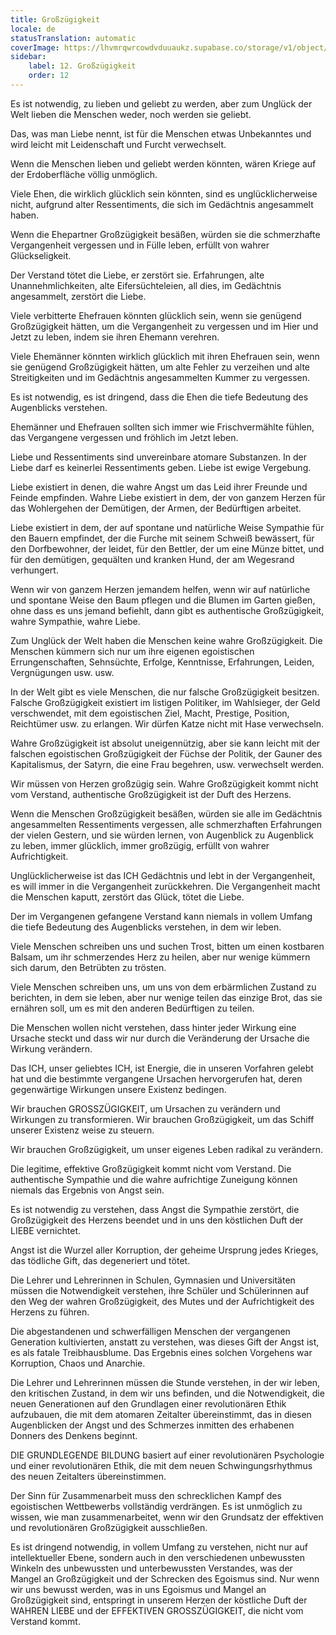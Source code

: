 ```yaml
---
title: Großzügigkeit
locale: de
statusTranslation: automatic
coverImage: https://lhvmrqwrcowdvduuaukz.supabase.co/storage/v1/object/public/strapi-uploads/small_cover-educacion-fundamental.webp-2d51a7828a2b1309555be27f7e2a61a0.webp
sidebar:
    label: 12. Großzügigkeit
    order: 12
---
```

Es ist notwendig, zu lieben und geliebt zu werden, aber zum Unglück der Welt lieben die Menschen weder, noch werden sie geliebt.

Das, was man Liebe nennt, ist für die Menschen etwas Unbekanntes und wird leicht mit Leidenschaft und Furcht verwechselt.

Wenn die Menschen lieben und geliebt werden könnten, wären Kriege auf der Erdoberfläche völlig unmöglich.

Viele Ehen, die wirklich glücklich sein könnten, sind es unglücklicherweise nicht, aufgrund alter Ressentiments, die sich im Gedächtnis angesammelt haben.

Wenn die Ehepartner Großzügigkeit besäßen, würden sie die schmerzhafte Vergangenheit vergessen und in Fülle leben, erfüllt von wahrer Glückseligkeit.

Der Verstand tötet die Liebe, er zerstört sie. Erfahrungen, alte Unannehmlichkeiten, alte Eifersüchteleien, all dies, im Gedächtnis angesammelt, zerstört die Liebe.

Viele verbitterte Ehefrauen könnten glücklich sein, wenn sie genügend Großzügigkeit hätten, um die Vergangenheit zu vergessen und im Hier und Jetzt zu leben, indem sie ihren Ehemann verehren.

Viele Ehemänner könnten wirklich glücklich mit ihren Ehefrauen sein, wenn sie genügend Großzügigkeit hätten, um alte Fehler zu verzeihen und alte Streitigkeiten und im Gedächtnis angesammelten Kummer zu vergessen.

Es ist notwendig, es ist dringend, dass die Ehen die tiefe Bedeutung des Augenblicks verstehen.

Ehemänner und Ehefrauen sollten sich immer wie Frischvermählte fühlen, das Vergangene vergessen und fröhlich im Jetzt leben.

Liebe und Ressentiments sind unvereinbare atomare Substanzen. In der Liebe darf es keinerlei Ressentiments geben. Liebe ist ewige Vergebung.

Liebe existiert in denen, die wahre Angst um das Leid ihrer Freunde und Feinde empfinden. Wahre Liebe existiert in dem, der von ganzem Herzen für das Wohlergehen der Demütigen, der Armen, der Bedürftigen arbeitet.

Liebe existiert in dem, der auf spontane und natürliche Weise Sympathie für den Bauern empfindet, der die Furche mit seinem Schweiß bewässert, für den Dorfbewohner, der leidet, für den Bettler, der um eine Münze bittet, und für den demütigen, gequälten und kranken Hund, der am Wegesrand verhungert.

Wenn wir von ganzem Herzen jemandem helfen, wenn wir auf natürliche und spontane Weise den Baum pflegen und die Blumen im Garten gießen, ohne dass es uns jemand befiehlt, dann gibt es authentische Großzügigkeit, wahre Sympathie, wahre Liebe.

Zum Unglück der Welt haben die Menschen keine wahre Großzügigkeit. Die Menschen kümmern sich nur um ihre eigenen egoistischen Errungenschaften, Sehnsüchte, Erfolge, Kenntnisse, Erfahrungen, Leiden, Vergnügungen usw. usw.

In der Welt gibt es viele Menschen, die nur falsche Großzügigkeit besitzen. Falsche Großzügigkeit existiert im listigen Politiker, im Wahlsieger, der Geld verschwendet, mit dem egoistischen Ziel, Macht, Prestige, Position, Reichtümer usw. zu erlangen. Wir dürfen Katze nicht mit Hase verwechseln.

Wahre Großzügigkeit ist absolut uneigennützig, aber sie kann leicht mit der falschen egoistischen Großzügigkeit der Füchse der Politik, der Gauner des Kapitalismus, der Satyrn, die eine Frau begehren, usw. verwechselt werden.

Wir müssen von Herzen großzügig sein. Wahre Großzügigkeit kommt nicht vom Verstand, authentische Großzügigkeit ist der Duft des Herzens.

Wenn die Menschen Großzügigkeit besäßen, würden sie alle im Gedächtnis angesammelten Ressentiments vergessen, alle schmerzhaften Erfahrungen der vielen Gestern, und sie würden lernen, von Augenblick zu Augenblick zu leben, immer glücklich, immer großzügig, erfüllt von wahrer Aufrichtigkeit.

Unglücklicherweise ist das ICH Gedächtnis und lebt in der Vergangenheit, es will immer in die Vergangenheit zurückkehren. Die Vergangenheit macht die Menschen kaputt, zerstört das Glück, tötet die Liebe.

Der im Vergangenen gefangene Verstand kann niemals in vollem Umfang die tiefe Bedeutung des Augenblicks verstehen, in dem wir leben.

Viele Menschen schreiben uns und suchen Trost, bitten um einen kostbaren Balsam, um ihr schmerzendes Herz zu heilen, aber nur wenige kümmern sich darum, den Betrübten zu trösten.

Viele Menschen schreiben uns, um uns von dem erbärmlichen Zustand zu berichten, in dem sie leben, aber nur wenige teilen das einzige Brot, das sie ernähren soll, um es mit den anderen Bedürftigen zu teilen.

Die Menschen wollen nicht verstehen, dass hinter jeder Wirkung eine Ursache steckt und dass wir nur durch die Veränderung der Ursache die Wirkung verändern.

Das ICH, unser geliebtes ICH, ist Energie, die in unseren Vorfahren gelebt hat und die bestimmte vergangene Ursachen hervorgerufen hat, deren gegenwärtige Wirkungen unsere Existenz bedingen.

Wir brauchen GROSSZÜGIGKEIT, um Ursachen zu verändern und Wirkungen zu transformieren. Wir brauchen Großzügigkeit, um das Schiff unserer Existenz weise zu steuern.

Wir brauchen Großzügigkeit, um unser eigenes Leben radikal zu verändern.

Die legitime, effektive Großzügigkeit kommt nicht vom Verstand. Die authentische Sympathie und die wahre aufrichtige Zuneigung können niemals das Ergebnis von Angst sein.

Es ist notwendig zu verstehen, dass Angst die Sympathie zerstört, die Großzügigkeit des Herzens beendet und in uns den köstlichen Duft der LIEBE vernichtet.

Angst ist die Wurzel aller Korruption, der geheime Ursprung jedes Krieges, das tödliche Gift, das degeneriert und tötet.

Die Lehrer und Lehrerinnen in Schulen, Gymnasien und Universitäten müssen die Notwendigkeit verstehen, ihre Schüler und Schülerinnen auf den Weg der wahren Großzügigkeit, des Mutes und der Aufrichtigkeit des Herzens zu führen.

Die abgestandenen und schwerfälligen Menschen der vergangenen Generation kultivierten, anstatt zu verstehen, was dieses Gift der Angst ist, es als fatale Treibhausblume. Das Ergebnis eines solchen Vorgehens war Korruption, Chaos und Anarchie.

Die Lehrer und Lehrerinnen müssen die Stunde verstehen, in der wir leben, den kritischen Zustand, in dem wir uns befinden, und die Notwendigkeit, die neuen Generationen auf den Grundlagen einer revolutionären Ethik aufzubauen, die mit dem atomaren Zeitalter übereinstimmt, das in diesen Augenblicken der Angst und des Schmerzes inmitten des erhabenen Donners des Denkens beginnt.

DIE GRUNDLEGENDE BILDUNG basiert auf einer revolutionären Psychologie und einer revolutionären Ethik, die mit dem neuen Schwingungsrhythmus des neuen Zeitalters übereinstimmen.

Der Sinn für Zusammenarbeit muss den schrecklichen Kampf des egoistischen Wettbewerbs vollständig verdrängen. Es ist unmöglich zu wissen, wie man zusammenarbeitet, wenn wir den Grundsatz der effektiven und revolutionären Großzügigkeit ausschließen.

Es ist dringend notwendig, in vollem Umfang zu verstehen, nicht nur auf intellektueller Ebene, sondern auch in den verschiedenen unbewussten Winkeln des unbewussten und unterbewussten Verstandes, was der Mangel an Großzügigkeit und der Schrecken des Egoismus sind. Nur wenn wir uns bewusst werden, was in uns Egoismus und Mangel an Großzügigkeit sind, entspringt in unserem Herzen der köstliche Duft der WAHREN LIEBE und der EFFEKTIVEN GROSSZÜGIGKEIT, die nicht vom Verstand kommt.

